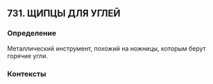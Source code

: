 ## 731. ЩИПЦЫ ДЛЯ УГЛЕЙ
### Определение
Металлический инструмент, похожий на ножницы, которым берут горячие угли.

### Контексты


